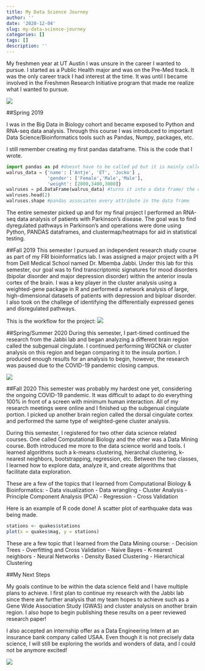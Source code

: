 ```yaml
---
title: My Data Science Journey
author: ''
date: '2020-12-04'
slug: my-data-science-journey
categories: []
tags: []
description: ''
---
```


My freshmen year at UT Austin I was unsure in the career I wanted to pursue. I started as a Public Health major and was on the Pre-Med track. It was the only career track I had interest at the time. It was until I became involved in the Freshmen Research Initiative program that made me realize what I wanted to pursue. 

![](/post/2020-12-04-my-data-science-journey_files/GIF-Alicia-Silverstone-Clueless-doubtful-grimace-not-really-skeptical-unsure-GIF.gif)

##Spring 2019

I was in the Big Data in Biology cohort and became exposed to Python and RNA-seq data analysis. Through this course I was introduced to important Data Science/Bioinformatics tools such as Pandas, Numpy, packages, etc. 

I still remember creating my first pandas dataframe. This is the code that I wrote. 
```python
import pandas as pd #doesnt have to be called pd but it is mainly called this
walrus_data = {'name': ['Antje', 'ET', 'Jocko'] ,
               'gender': ['Female','Male','Male'], 
               'weight': [2000,3400,3000]}
walruses = pd.DataFrame(walrus_data) #turns it into a data frame/ the cute chart
walruses.head(2)
walruses.shape #pandas associates every attribute in the data frame
```

The entire semester picked up and for my final project I performed an RNA-seq data analysis of patients with Parkinson's disease. The goal was to find dyregulated pathways in Parkinson's and operations were done using Python, PANDAS dataframes, and clustermap/heatmaps for aid in statistical testing.

##Fall 2019
This semester I pursued an independent research study course as part of my FRI bioinformatics lab. I was assigned a major project with a PI from Dell Medical School named Dr. Mbemba Jabbi. Under this lab for this semester, our goal was to find transcriptomic signatures for mood disorders (bipolar disorder and major depression disorder) within the anterior insula cortex of the brain. I was a key player in the cluster analysis using a weighted-gene package in R and performed a network analysis of large, high-dimensional datasets of patients with depression and biploar disorder. I also took on the challege of identifying the differentially expressed genes and disregulated pathways.

This is the workflow for the project: 
![](/post/2020-12-04-my-data-science-journey_files/Screen Shot 2020-12-11 at 10.16.21 PM.png)

##Spring/Summer 2020
During this semester, I part-timed continued the research from the Jabbi lab and began analyzing a different brain region called the subgenual cingulate. I continued performing WGCNA or cluster analysis on this region and began comparing it to the insula portion. I produced enough results for an analysis to begin, however, the research was paused due to the COVID-19 pandemic closing campus.

![](/post/2020-12-04-my-data-science-journey_files/giphy.gif)

##Fall 2020
This semester was probably my hardest one yet, considering the ongoing COVID-19 pandemic. It was difficult to adapt to do everything 100% in front of a screen with minimum human interaction. All of my research meetings were online and I finished up the subgenual cingulate portion. I picked up another brain region called the dorsal cingulate cortex and performed the same type of weighted-gene cluster analysis. 

During this semester, I registered for two other data science related courses. One called Computational Biology and the other was a Data Mining course. Both introduced me more to the data science world and tools. I learned algorithms such a k-means clustering, hierarchal clustering, k-nearest neighbors, bootstrapping, regression, etc.
Between the two classes, I learned how to explore data, analyze it, and create algorithms that facilitate data exploration. 

These are a few of the topics that I learned from Computational Biology & Bioinformatics:
- Data visualization
- Data wrangling
- Cluster Analysis
- Principle Component Analysis (PCA)
- Regression
- Cross Validation

Here is an example of R code done! A scatter plot of earthquake data was being made. 
```r
stations <- quakes$stations
plot(x = quakes$mag, y = stations)
```


These are a few topic that I learned from the Data Mining course: 
- Decision Trees
- Overfitting and Cross Validation
- Naive Bayes
- K-nearest neighbors
- Neural Networks
- Density Based Clustering
- Hierarchical Clustering


##My Next Steps

My goals continue to be within the data science field and I have multiple plans to achieve. I first plan to continue my research with the Jabbi lab since there are further analysis that my team hopes to achieve such as a Gene Wide Association Study (GWAS) and cluster analysis on another brain region. I also hope to begin publishing these results on a peer reviewed research paper!


I also accepted an internship offer as a Data Engineering Intern at an insurance bank company called USAA. Even though it is not precisely data science, I will still be exploring the worlds and wonders of data, and I could not be anymore excited!

![](/post/2020-12-04-my-data-science-journey_files/usaaa logo1.png)

